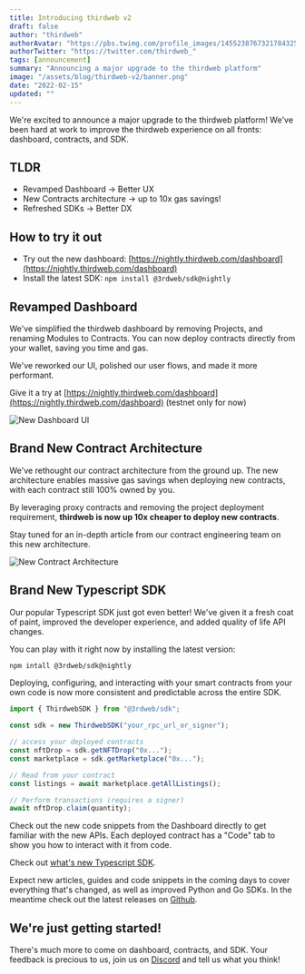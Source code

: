 ```yaml
---
title: Introducing thirdweb v2
draft: false
author: "thirdweb"
authorAvatar: "https://pbs.twimg.com/profile_images/1455238767321784325/Xi_Xwzwg_400x400.jpg"
authorTwitter: "https://twitter.com/thirdweb_"
tags: [announcement]
summary: "Announcing a major upgrade to the thirdweb platform"
image: "/assets/blog/thirdweb-v2/banner.png"
date: "2022-02-15"
updated: ""
---
```


We're excited to announce a major upgrade to the thirdweb platform! We've been hard at work to improve the thirdweb experience on all fronts: dashboard, contracts, and SDK. 

## TLDR

- Revamped Dashboard → Better UX
- New Contracts architecture → up to 10x gas savings!
- Refreshed SDKs → Better DX


## How to try it out

- Try out the new dashboard: [https://nightly.thirdweb.com/dashboard](https://nightly.thirdweb.com/dashboard)
- Install the latest SDK: `npm install @3rdweb/sdk@nightly`


## Revamped Dashboard

We've simplified the thirdweb dashboard by removing Projects, and renaming Modules to Contracts. You can now deploy contracts directly from your wallet, saving you time and gas.

We've reworked our UI, polished our user flows, and made it more performant.

Give it a try at [https://nightly.thirdweb.com/dashboard](https://nightly.thirdweb.com/dashboard) (testnet only for now)

![New Dashboard UI](/assets/blog/thirdweb-v2/dashboard.png)


## Brand New Contract Architecture

We've rethought our contract architecture from the ground up. The new architecture enables massive gas savings when deploying new contracts, with each contract still 100% owned by you. 

By leveraging proxy contracts and removing the project deployment requirement, **thirdweb is now up 10x cheaper to deploy new contracts**.

Stay tuned for an in-depth article from our contract engineering team on this new architecture.

![New Contract Architecture](/assets/blog/thirdweb-v2/contract-architecture.png)


## Brand New Typescript SDK

Our popular Typescript SDK just got even better! We've given it a fresh coat of paint, improved the developer experience, and added quality of life API changes.

You can play with it right now by installing the latest version:

```bash
npm intall @3rdweb/sdk@nightly
```

Deploying, configuring, and interacting with your smart contracts from your own code is now more consistent and predictable across the entire SDK.

```javascript
import { ThirdwebSDK } from "@3rdweb/sdk";

const sdk = new ThirdwebSDK("your_rpc_url_or_signer");

// access your deployed contracts
const nftDrop = sdk.getNFTDrop("0x...");
const marketplace = sdk.getMarketplace("0x...");

// Read from your contract
const listings = await marketplace.getAllListings();

// Perform transactions (requires a signer)
await nftDrop.claim(quantity);
```

Check out the new code snippets from the Dashboard directly to get familiar with the new APIs. Each deployed contract has a "Code" tab to show you how to interact with it from code.

Check out [what's new Typescript SDK](https://thirdweb.notion.site/What-s-new-in-thirdweb-SDK-13e22ad0976f49569ab2475e547a0919).

Expect new articles, guides and code snippets in the coming days to cover everything that's changed, as well as improved Python and Go SDKs. In the meantime check out the latest releases on [Github](https://github.com/nftlabs/nftlabs-sdk-ts/tree/v2).

## We're just getting started!

There's much more to come on dashboard, contracts, and SDK. Your feedback is precious to us, join us on [Discord](http://discord.gg/thirdweb) and tell us what you think!